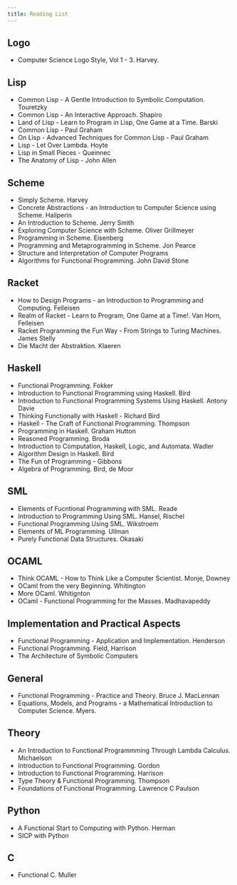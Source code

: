 ```yaml
---
title: Reading List
---
```


## Logo

* Computer Science Logo Style, Vol 1 - 3. Harvey. 


## Lisp

* Common Lisp - A Gentle Introduction to Symbolic Computation. Touretzky
* Common Lisp - An Interactive Approach. Shapiro
* Land of Lisp - Learn to Program in Lisp, One Game at a Time. Barski
* Common Lisp - Paul Graham
* On Lisp - Advanced Techniques for Common Lisp - Paul Graham
* Lisp - Let Over Lambda. Hoyte
* Lisp in Small Pieces - Queinnec
* The Anatomy of Lisp - John Allen


## Scheme

* Simply Scheme. Harvey
* Concrete Abstractions - an Introduction to Computer Science using Scheme. Hailperin
* An Introduction to Scheme. Jerry Smith
* Exploring Computer Science with Scheme. Oliver Grillmeyer
* Programming in Scheme. Eisenberg
* Programming and Metaprogramming in Scheme. Jon Pearce
* Structure and Interpretation of Computer Programs
* Algorithms for Functional Programming. John David Stone

## Racket

* How to Design Programs - an Introduction to Programming and Computing. Felleisen
* Realm of Racket - Learn to Program, One Game at a Time!. Van Horn, Felleisen
* Racket Programming the Fun Way - From Strings to Turing Machines. James Stelly
* Die Macht der Abstraktion. Klaeren

## Haskell

* Functional Programming. Fokker
* Introduction to Functional Programming using Haskell. Bird
* Introduction to Functional Programming Systems Using Haskell. Antony Davie
* Thinking Functionally with Haskell - Richard Bird
* Haskell - The Craft of Functional Programming. Thompson
* Programming in Haskell. Graham Hutton
* Reasoned Programming. Broda
* Introduction to Computation, Haskell, Logic, and Automata. Wadler
* Algorithm Design in Haskell. Bird
* The Fun of Programming - Gibbons
* Algebra of Programming. Bird, de Moor

## SML

* Elements of Fucntional Programming with SML. Reade
* Introduction to Programming Using SML. Hansel, Rischel
* Functional Programming Using SML. Wikstroem
* Elements of ML Programming. Ullman
* Purely Functional Data Structures. Okasaki

## OCAML

* Think OCAML - How to Think Like a Computer Scientist. Monje, Downey
* OCaml from the very Beginning. Whitington
* More OCaml. Whitignton
* OCaml - Functional Programming for the Masses. Madhavapeddy


## Implementation and Practical Aspects

* Functional Programming - Application and Implementation. Henderson
* Functional Programming. Field, Harrison 
* The Architecture of Symbolic Computers

## General

* Functional Programming - Practice and Theory. Bruce J. MacLennan
* Equations, Models, and Programs - a Mathematical Introduction to Computer Science. Myers. 

## Theory

* An Introduction to Functional Programmming Through Lambda Calculus. Michaelson
* Introduction to Functional Programming. Gordon
* Introduction to Functional Programming. Harrison
* Type Theory & Functional Programming. Thompson
* Foundations of Functional Programming. Lawrence C Paulson

## Python 

* A Functional Start to Computing with Python. Herman
* SICP with Python

## C 

* Functional C. Muller